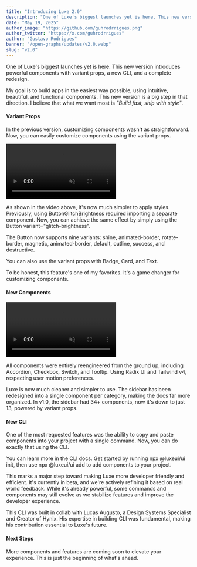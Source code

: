 ```yaml
---
title: "Introducing Luxe 2.0"
description: "One of Luxe's biggest launches yet is here. This new version introduces powerful components with variant props, a new CLI, and a complete redesign."
date: "May 19, 2025"
author_image: "https://github.com/guhrodrrigues.png"
author_twitter: "https://x.com/guhrodrrigues"
author: "Gustavo Rodrigues"
banner: "/open-graphs/updates/v2.0.webp"
slug: "v2.0"
---
```


<div className="max-w-2xl mx-auto space-y-12">

<div className="space-y-4">

One of Luxe's biggest launches yet is here. This new version introduces powerful components with variant props, a new CLI, and a complete redesign.

My goal is to build apps in the easiest way possible, using intuitive, beautiful, and functional components. This new version is a big step in that direction. I believe that what we want most is _"Build fast, ship with style"_.

</div>

<div className="space-y-4">

#### Variant Props

In the previous version, customizing components wasn't as straightforward. Now, you can easily customize components using the <CodeHighlight>variant</CodeHighlight> props.

<div className="relative w-full h-[300px] sm:h-[540px] rounded-xl border border-transparent dark:border-neutral-900 mt-6 mb-8 overflow-hidden">

<video src="/videos/v2.0/variant-props.mp4" className="absolute z-10 inset-0 size-full object-cover rounded-[inherit]" autoPlay muted loop playsInline />

<Image src="/images/v2.0/variant-props.jpg" className="absolute z-0 inset-0 size-full object-cover rounded-[inherit] blur-sm" alt="Variant props" />

</div>

As shown in the video above, it's now much simpler to apply styles. Previously, using <CodeHighlight>ButtonGlitchBrightness</CodeHighlight> required importing a separate component. Now, you can achieve the same effect by simply using the <CodeHighlight>Button variant="glitch-brightness"</CodeHighlight>.

The <CodeHighlight>Button</CodeHighlight> now supports nine variants: <CodeHighlight>shine</CodeHighlight>, <CodeHighlight>animated-border</CodeHighlight>, <CodeHighlight>rotate-border</CodeHighlight>, <CodeHighlight>magnetic</CodeHighlight>, <CodeHighlight>animated-border</CodeHighlight>, <CodeHighlight>default</CodeHighlight>, <CodeHighlight>outline</CodeHighlight>, <CodeHighlight>success</CodeHighlight>, and <CodeHighlight>destructive</CodeHighlight>.

You can also use the <CodeHighlight>variant</CodeHighlight> props with <Link href="/ui/badge">Badge</Link>, <Link href="/ui/card">Card</Link>, and <Link href="/ui/text">Text</Link>.

To be honest, this feature's one of my favorites. It's a game changer for customizing components.

</div>

<div className="space-y-4">

#### New Components 

<div className="relative w-full h-[250px] sm:h-[400px] rounded-xl border border-transparent dark:border-neutral-900 mt-6 mb-8 overflow-hidden">

<video src="/videos/v2.0/new-components.mp4" className="absolute z-10 inset-0 size-full object-cover rounded-[inherit]" autoPlay muted loop playsInline />

<Image src="/images/v2.0/new-components.jpg" className="absolute z-0 inset-0 size-full object-cover rounded-[inherit] blur-sm" alt="New components" />

</div>

All components were entirely reengineered from the ground up, including <Link href="/ui/accordion">Accordion</Link>, <Link href="/ui/checkbox">Checkbox</Link>, <Link href="/ui/switch">Switch</Link>, and <Link href="/ui/tooltip">Tooltip</Link>. Using <Link href="https://radix-ui.com/primitives" isExternal>Radix UI</Link> and <Link href="https://tailwindcss.com" isExternal>Tailwind v4</Link>, respecting user motion preferences.

Luxe is now much cleaner and simpler to use. The sidebar has been redesigned into a single component per category, making the docs far more organized. In v1.0, the sidebar had 34+ components, now it's down to just 13, powered by <CodeHighlight>variant</CodeHighlight> props.

<div className="overflow-hidden border border-transparent dark:border-neutral-900 rounded-2xl mt-8 mb-10">

<BlurImage src="/images/v2.0/sidebar.png" alt="Old/New components sidebar" width={1920} height={1000} />

</div>

</div>

<div className="space-y-4 pt-1.5">

#### New CLI

One of the most requested features was the ability to copy and paste components into your project with a single command. Now, you can do exactly that using the CLI.

<div className="w-full h-[400px] rounded-xl border border-border dark:border-neutral-900 my-8" />

You can learn more in the <Link href="/ui/cli">CLI docs</Link>. Get started by running <CodeHighlight>npx @luxeui/ui init</CodeHighlight>, then use <CodeHighlight>npx @luxeui/ui add</CodeHighlight> to add components to your project.

This marks a major step toward making Luxe more developer friendly and efficient. It's currently in beta, and we're actively refining it based on real world feedback. While it's already powerful, some commands and components may still evolve as we stabilize features and improve the developer experience.

This CLI was built in collab with <Link href="https://x.com/lucasaugustsof" isExternal>Lucas Augusto</Link>, a Design Systems Specialist and Creator of <Link href="https://github.com/lucasaugustsof/hynix" isExternal>Hynix</Link>. His expertise in building CLI was fundamental, making his contribution essential to Luxe's future.

</div>

<div className="space-y-4">

#### Next Steps

More components and features are coming soon to elevate your experience. This is just the beginning of what's ahead.

</div>

</div>